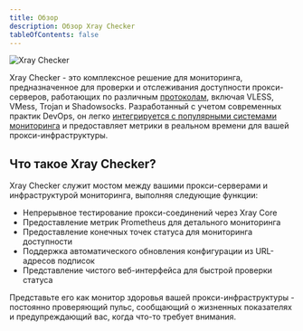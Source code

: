 ```yaml
---
title: Обзор
description: Обзор Xray Checker
tableOfContents: false
---
```


![Xray Checker](../../../../../.github/screen/xray-checker.png)

Xray Checker - это комплексное решение для мониторинга, предназначенное для проверки и отслеживания доступности прокси-серверов, работающих по различным [протоколам](/ru/configuration/subscription), включая VLESS, VMess, Trojan и Shadowsocks. Разработанный с учетом современных практик DevOps, он легко [интегрируется с популярными системами мониторинга](/ru/integrations/metrics) и предоставляет метрики в реальном времени для вашей прокси-инфраструктуры.

## Что такое Xray Checker?

Xray Checker служит мостом между вашими прокси-серверами и инфраструктурой мониторинга, выполняя следующие функции:

- Непрерывное тестирование прокси-соединений через Xray Core
- Предоставление метрик Prometheus для детального мониторинга
- Предоставление конечных точек статуса для мониторинга доступности
- Поддержка автоматического обновления конфигурации из URL-адресов подписок
- Представление чистого веб-интерфейса для быстрой проверки статуса

Представьте его как монитор здоровья вашей прокси-инфраструктуры - постоянно проверяющий пульс, сообщающий о жизненных показателях и предупреждающий вас, когда что-то требует внимания.
